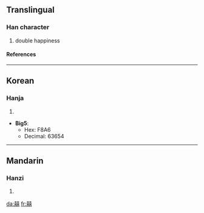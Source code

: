 ==Translingual==
===Han character===
{{Han char|rn=30|rad=口|as=18|sn=21|four=4466<sub>1</sub>|canj=土口土口口 (GRGRR)}}
# double happiness
====References====
{{Han ref|kx=0216.051|dj=0438.240|hdz=10707.061|uh=56CD|ud=22221}}
----
==Korean==
===Hanja===
{{ko-hanja|hangeul=희|rv=hui|mr=hŭi}}
# {{defn|Korean}}

* '''Big5''':
** Hex: F8A6
** Decimal: 63654
----
==Mandarin==
===Hanzi===
{{cmn-hanzi|pin=[[xǐ]] ([[xi3]])|wg=hsi<sup>3</sup>}}
# {{defn|Mandarin}}

[[da:囍]]
[[fr:囍]]